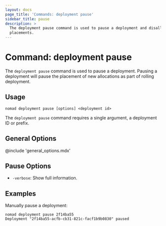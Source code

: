 ```yaml
---
layout: docs
page_title: 'Commands: deployment pause'
sidebar_title: pause
description: >
  The deployment pause command is used to pause a deployment and disallow new
  placements.
---
```


# Command: deployment pause

The `deployment pause` command is used to pause a deployment. Pausing a
deployment will pause the placement of new allocations as part of rolling
deployment.

## Usage

```plaintext
nomad deployment pause [options] <deployment id>
```

The `deployment pause` command requires a single argument, a deployment ID or
prefix.

## General Options

@include 'general_options.mdx'

## Pause Options

- `-verbose`: Show full information.

## Examples

Manually pause a deployment:

```shell-session
nomad deployment pause 2f14ba55
Deployment "2f14ba55-acfb-cb31-821c-facf1b9b0830" paused
```
